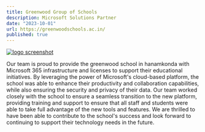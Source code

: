 ```yaml
---
title: Greenwood Group of Schools
description: Microsoft Solutions Partner
date: "2023-10-01"
url: https://greenwoodschools.ac.in/
published: true
---
```


[![logo screenshot](/img/greenwood-width-1.png)](https://greenwoodschools.ac.in/)

Our team is proud to provide the greenwood school in hanamkonda with Microsoft 365 infrastructure and licenses to support their educational initiatives.
By leveraging the power of Microsoft's cloud-based platform, the school was able to enhance their productivity and collaboration capabilities, while also ensuring the security and privacy of their data.
Our team worked closely with the school to ensure a seamless transition to the new platform, providing training and support to ensure that all staff and students were able to take full advantage of the new tools and features.
We are thrilled to have been able to contribute to the school's success and look forward to continuing to support their technology needs in the future.
